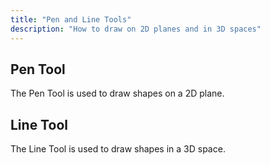 ```yaml
---
title: "Pen and Line Tools"
description: "How to draw on 2D planes and in 3D spaces"
---
```


## Pen Tool&#x20;

The Pen Tool is used to draw shapes on a 2D plane.

<Accordion title="Using the Pen Tool" defaultOpen={false} />

<AccordionGroup>
  <Accordion title="Editing the curve" defaultOpen={false} />

  <Accordion title="Fill or extrude the curve" defaultOpen={false} />

  <Accordion title="Pipe the curve" defaultOpen={false} />
</AccordionGroup>

## Line Tool&#x20;

The Line Tool is used to draw shapes in a 3D space.



<Accordion title="Using the Line Tool" defaultOpen={false}>

</Accordion>



<AccordionGroup>
  <Accordion title="Editing the shape" defaultOpen={false}>

  </Accordion>

  <Accordion title="Pipe the curve" defaultOpen={false}>

  </Accordion>
</AccordionGroup>